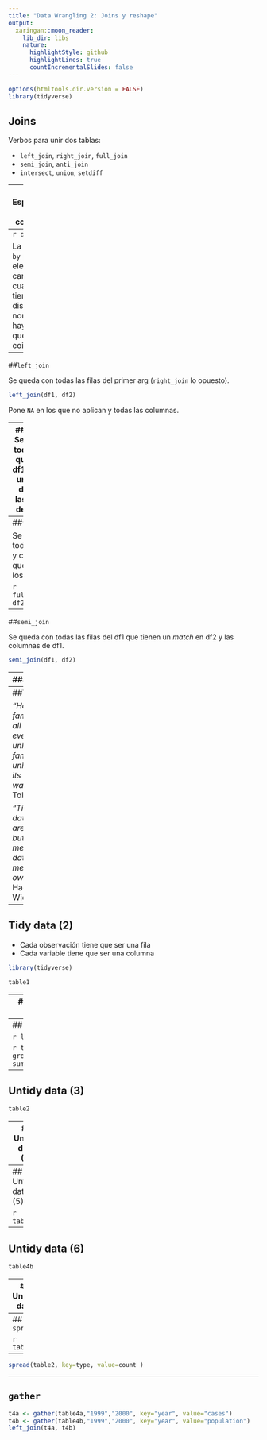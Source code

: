 ```yaml
---
title: "Data Wrangling 2: Joins y reshape"
output:
  xaringan::moon_reader:
    lib_dir: libs
    nature:
      highlightStyle: github
      highlightLines: true
      countIncrementalSlides: false
---
```


```r
options(htmltools.dir.version = FALSE)
library(tidyverse)
```

## Joins

Verbos para unir dos tablas:

* `left_join`, `right_join`, `full_join`
* `semi_join`, `anti_join`
* `intersect`, `union`, `setdiff`


---
## Especificar las columnas

x está en los dos $data$ $frames$.

```r
df1 <- data_frame(x = c(1, 2), y = 2:1)
df2 <- data_frame(x = c(1, 3), a = 10, b = "a")
df1
```
---
```r
df2
```

La opción `by` permite elegir los campos cuando tienen distinto nombre o hay varios que coinciden.

---
##`left_join`

Se queda con todas las filas del primer arg (`right_join` lo opuesto).

```r
left_join(df1, df2)
```

Pone `NA` en los que no aplican y todas las columnas.

---
##`inner_join`
Se queda con todas las filas que están en df1 que tienen un $match$ en df2 y todas las columnas de df1 y df2.

```r
inner_join(df1, df2)
```

---
##`full_join`

Se queda con todas las filas y columnas que están en los dos df.

```r
full_join(df1, df2)
```

---
##`semi_join`

Se queda con todas las filas del df1 que tienen un $match$ en df2 y las columnas de df1.

```r
semi_join(df1, df2)
```

---
##`anti_join`

Saca las filas de df1 que están en df2.

```r
anti_join(df1, df2)
```

---
##Tidy data




*"Happy families are all alike, every unhappy family is unhappy in its own way."* 
                                                                   - Leo Tolstoy

*"Tidy datasets are all alike, but every messy dataset is messy in its own way."* 
                                                                - Hadley Wickham

---
## Tidy data (2) 

- Cada observación tiene que ser una fila
- Cada variable tiene que ser una columna

```r
library(tidyverse)
```

```r
table1
```


---
##Calcular la tasa de enfermos

```r
library(tidyverse)
```

```r
table1 %>% 
  mutate(tasa=cases/population)
```

---
## Casos por año

```r
library(tidyverse)
```

```r
table1 %>% 
  group_by(year) %>%
  summarize(n=sum(cases))
```


---
## Untidy data (3) 

```r
table2
```

---
## Untidy data (4) 

```r
table3
```

---
## Untidy data (5) 

```r
table4a
```
---
## Untidy data (6) 

```r
table4b
```
---
## Untidy data

Se pueden lograr los mismos resultados a partir del resto de las tablas. Pero si primero llevamos los datos a una forma "canónica", podemos usarlas funciones de `dplyr`.

---
## `spread`

```r
table2
```
---
```r
spread(table2, key=type, value=count )
```

---
## `gather`

```r
t4a <- gather(table4a,"1999","2000", key="year", value="cases")
t4b <- gather(table4b,"1999","2000", key="year", value="population")
left_join(t4a, t4b)
```
